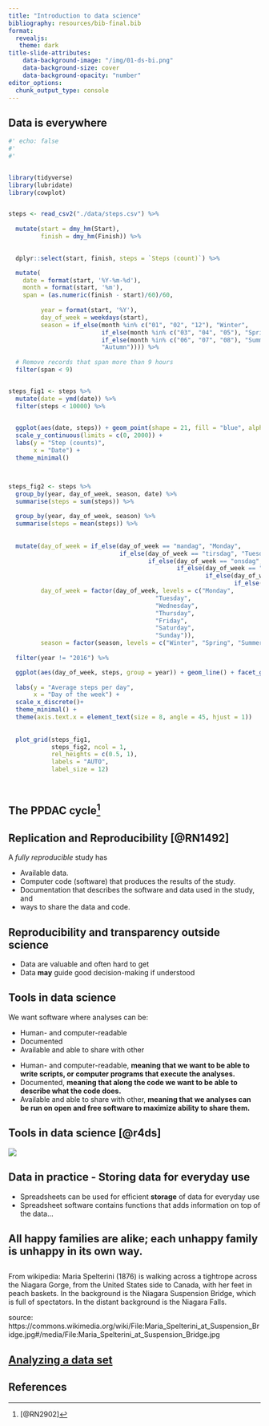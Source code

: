 ```yaml
---
title: "Introduction to data science"
bibliography: resources/bib-final.bib
format:
  revealjs:
   theme: dark
title-slide-attributes:
    data-background-image: "/img/01-ds-bi.png"
    data-background-size: cover
    data-background-opacity: "number"
editor_options: 
  chunk_output_type: console
---
```


## Data is everywhere


```r
#' echo: false
#' 
#'


library(tidyverse)
library(lubridate)
library(cowplot)


steps <- read_csv2("./data/steps.csv") %>%
  
  mutate(start = dmy_hm(Start), 
         finish = dmy_hm(Finish)) %>%
  

  dplyr::select(start, finish, steps = `Steps (count)`) %>%

  mutate(
    date = format(start, '%Y-%m-%d'),
    month = format(start, '%m'),
    span = (as.numeric(finish - start)/60)/60,
         
         year = format(start, '%Y'), 
         day_of_week = weekdays(start), 
         season = if_else(month %in% c("01", "02", "12"), "Winter", 
                          if_else(month %in% c("03", "04", "05"), "Spring", 
                          if_else(month %in% c("06", "07", "08"), "Summer", 
                          "Autumn")))) %>%
  
  # Remove records that span more than 9 hours
  filter(span < 9) 


steps_fig1 <- steps %>%
  mutate(date = ymd(date)) %>%
  filter(steps < 10000) %>%
        

  ggplot(aes(date, steps)) + geom_point(shape = 21, fill = "blue", alpha = 0.4) + 
  scale_y_continuous(limits = c(0, 2000)) +
  labs(y = "Step (counts)", 
       x = "Date") + 
  theme_minimal()



steps_fig2 <- steps %>%
  group_by(year, day_of_week, season, date) %>%
  summarise(steps = sum(steps)) %>%
  
  group_by(year, day_of_week, season) %>%
  summarise(steps = mean(steps)) %>%
  
  
  mutate(day_of_week = if_else(day_of_week == "mandag", "Monday", 
                               if_else(day_of_week == "tirsdag", "Tuesday",
                                       if_else(day_of_week == "onsdag", "Wednesday",
                                               if_else(day_of_week == "torsdag", "Thursday",
                                                       if_else(day_of_week == "fredag", "Friday",
                                                               if_else(day_of_week == "lørdag", "Saturday","Sunday")))))),
         day_of_week = factor(day_of_week, levels = c("Monday",
                                         "Tuesday", 
                                         "Wednesday",
                                         "Thursday",
                                         "Friday",
                                         "Saturday",
                                         "Sunday")), 
         season = factor(season, levels = c("Winter", "Spring", "Summer", "Autumn"))) %>%
  
  filter(year != "2016") %>%

  ggplot(aes(day_of_week, steps, group = year)) + geom_line() + facet_grid(year ~ season) + 
  
  labs(y = "Average steps per day", 
       x = "Day of the week") + 
  scale_x_discrete()+ 
  theme_minimal() +
  theme(axis.text.x = element_text(size = 8, angle = 45, hjust = 1))
  
  
  plot_grid(steps_fig1, 
            steps_fig2, ncol = 1, 
            rel_heights = c(0.5, 1), 
            labels = "AUTO", 
            label_size = 12)




```

## The PPDAC cycle^[[@RN2902]] {background-image="img/01-ppdac.png" background-size="contain" background-position="right"}





## Replication and Reproducibility [@RN1492]

A *fully reproducible* study has 

- Available data.
- Computer code (software) that produces the results of the study.
- Documentation that describes the software and data used in the study, and
- ways to share the data and code.


## Reproducibility and transparency outside science

- Data are valuable and often hard to get
- Data **may** guide good decision-making if understood


## {background-image="img/01-ds-orientering.png" background-size="contain" background-position="center"}


## Tools in data science

We want software where analyses can be:

- Human- and computer-readable
- Documented
- Available and able to share with other



::: {.notes}

- Human- and computer-readable, **meaning that we want to be able to write scripts, or computer programs that execute the analyses.**
- Documented, **meaning that along the code we want to be able to describe what the code does.**
- Available and able to share with other, **meaning that we analyses can be run on open and free software to maximize ability to share them.**

:::

## Tools in data science [@r4ds]

![](img/01-rf-data-science.png)

## Data in practice - Storing data for everyday use

- Spreadsheets can be used for efficient **storage** of data for everyday use
- Spreadsheet software contains functions that adds information on top of the data...

## All happy families are alike; each unhappy family is unhappy in its own way.




## {background-image="img/01-spension_bridge.jpg" background-size="contain" background-position="center"}

::: {.notes}

From wikipedia: Maria Spelterini (1876) is walking across a tightrope across the Niagara Gorge, from the United States side to Canada, with her feet in peach baskets. In the background is the Niagara Suspension Bridge, which is full of spectators. In the distant background is the Niagara Falls.

source: https://commons.wikimedia.org/wiki/File:Maria_Spelterini_at_Suspension_Bridge.jpg#/media/File:Maria_Spelterini_at_Suspension_Bridge.jpg

:::

## [Analyzing a data set](https://dhammarstrom.github.io/quant-methods-workshops/ws1-data-science-intro.html)



## References



